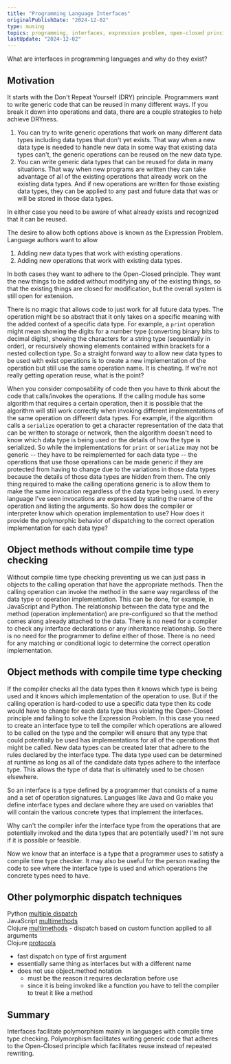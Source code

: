 ```yaml
---
title: "Programming Language Interfaces"
originalPublishDate: "2024-12-02"
type: musing
topics: programming, interfaces, expression problem, open-closed principle, protected variations, information hiding, DRY
lastUpdate: "2024-12-02"
---
```



What are interfaces in programming languages and why do they exist?

## Motivation

It starts with the Don't Repeat Yourself (DRY) principle. Programmers want to write generic code that can be reused in many different ways. If you break it down into operations and data, there are a couple strategies to help achieve DRYness.
1. You can try to write generic operations that work on many different data types including data types that don't yet exists. That way when a new data type is needed to handle new data in some way that existing data types can't, the generic operations can be reused on the new data type.
2. You can write generic data types that can be reused for data in many situations. That way when new programs are written they can take advantage of all of the existing operations that already work on the existing data types. And if new operations are written for those existing data types, they can be applied to any past and future data that was or will be stored in those data types.

In either case you need to be aware of what already exists and recognized that it can be reused.

The desire to allow both options above is known as the Expression Problem. Language authors want to allow
1. Adding new data types that work with existing operations.
2. Adding new operations that work with existing data types.

In both cases they want to adhere to the Open-Closed principle. They want the new things to be added without modifying any of the existing things, so that the existing things are closed for modification, but the overall system is still open for extension.

There is no magic that allows code to just work for all future data types. The operation might be so abstract that it only takes on a specific meaning with the added context of a specific data type. For example, a `print` operation might mean showing the digits for a number type (converting binary bits to decimal digits), showing the characters for a string type (sequentially in order), or recursively showing elements contained within brackets for a nested collection type. So a straight forward way to  allow new data types to be used with exist operations is to create a new implementation of the operation but still use the same operation name. It is cheating. If we're not really getting operation reuse, what is the point?

When you consider composability of code then you have to think about the code that calls/invokes the operations. If the calling module has some algorithm that requires a certain operation, then it is possible that the algorithm will still work correctly when invoking different implementations of the same operation on different data types. For example, if the algorithm calls a `serialize` operation to get a character representation of the data that can be written to storage or network, then the algorithm doesn't need to know which data type is being used or the details of how the type is serialized. So while the implementations for `print` or `serialize` may not be generic -- they have to be reimplemented for each data type -- the operations that use those operations can be made generic if they are protected from having to change due to the variations in those data types because the details of those data types are hidden from them. The only thing required to make the calling operations generic is to allow them to make the same invocation regardless of the data type being used. In every language I've seen invocations are expressed by stating the name of the operation and listing the arguments. So how does the compiler or interpreter know which operation implementation to use? How does it provide the polymorphic behavior of dispatching to the correct operation implementation for each data type?

## Object methods without compile time type checking

Without compile time type checking preventing us we can just pass in objects to the calling operation that have the appropriate methods. Then the calling operation can invoke the method in the same way regardless of the data type or operation implementation. This can be done, for example, in JavaScript and Python. The relationship between the data type and the method (operation implementation) are pre-configured so that the method comes along already attached to the data. There is no need for a compiler to check any interface declarations or any inheritance relationship. So there is no need for the programmer to define either of those. There is no need for any matching or conditional logic to determine the correct operation implementation.

## Object methods with compile time type checking

If the compiler checks all the data types then it knows which type is being used and it knows which implementation of the operation to use. But if the calling operation is hard-coded to use a specific data type then its code would have to change for each data type thus violating the Open-Closed principle and failing to solve the Expression Problem. In this case you need to create an interface type to tell the compiler which operations are allowed to be called on the type and the compiler will ensure that any type that could potentially be used has implementations for all of the operations that might be called. New data types can be created later that adhere to the rules declared by the interface type. The data type used can be determined at runtime as long as all of the candidate data types adhere to the interface type. This allows the type of data that is ultimately used to be chosen elsewhere.

So an interface is a type defined by a programmer that consists of a name and a set of operation signatures. Languages like Java and Go make you define interface types and declare where they are used on variables that will contain the various concrete types that implement the interfaces.

Why can't the compiler infer the interface type from the operations that are potentially invoked and the data types that are potentially used? I'm not sure if it is possible or feasible.

Now we know that an interface is a type that a programmer uses to satisfy a compile time type checker. It may also be useful for the person reading the code to see where the interface type is used and which operations the concrete types need to have.

## Other polymorphic dispatch techniques

Python [multiple dispatch](https://stackoverflow.com/questions/66711586/is-there-any-difference-between-multimethod-and-multipledispatch)  
JavaScript [multimethods](https://github.com/caderek/arrows/tree/master/packages/multimethod)  
Clojure [multimethods](https://clojure.org/reference/multimethods) - dispatch based on custom function applied to all arguments  
Clojure [protocols](https://clojure.org/reference/protocols)  
  - fast dispatch on type of first argument
  - essentially same thing as interfaces but with a different name
  - does not use object.method notation
    - must be the reason it requires declaration before use
    - since it is being invoked like a function you have to tell the compiler to treat it like a method

## Summary

Interfaces facilitate polymorphism mainly in languages with compile time type checking. Polymorphism facilitates writing generic code that adheres to the Open-Closed principle which facilitates reuse instead of repeated rewriting. 
